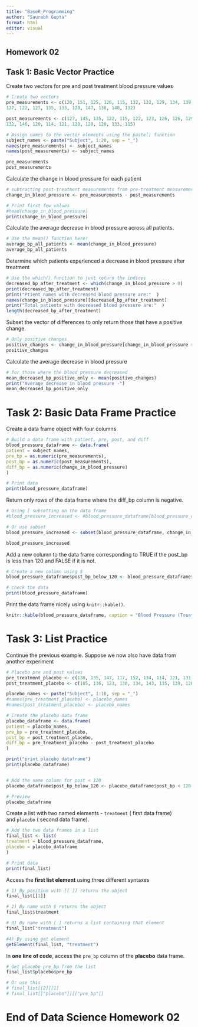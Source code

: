 ```yaml
---
title: "BaseR_Programming"
author: "Saurabh Gupta"
format: html
editor: visual
---
```


## Homework 02

## Task 1: Basic Vector Practice

Create two vectors for pre and post treatment blood pressure values

```r
# Create two vectors
pre_measurements <- c(120, 151, 125, 126, 115, 132, 132, 129, 134, 139,
127, 122, 127, 135, 133, 128, 147, 138, 140, 132)

post_measurements <- c(127, 145, 135, 122, 115, 122, 123, 126, 126, 129,
132, 146, 120, 114, 121, 120, 128, 120, 133, 115)

# Assign names to the vector elements using the paste() function
subject_names <- paste("Subject", 1:20, sep = "_")
names(pre_measurements) <- subject_names
names(post_measurements) <- subject_names

pre_measurements
post_measurements
```

Calculate the change in blood pressure for each patient

```r
# subtracting post-treatment measurements from pre-treatment measurements
change_in_blood_pressure <- pre_measurements - post_measurements

# Print first few values
#head(change_in_blood_pressure)
print(change_in_blood_pressure)
```

Calculate the average decrease in blood pressure across all patients.

```r
# Use the mean() function here!
average_bp_all_patients <- mean(change_in_blood_pressure)
average_bp_all_patients
```

Determine which patients experienced a decrease in blood pressure after treatment

```r
# Use the which() function to just return the indices
decreased_bp_after_treatment <- which(change_in_blood_pressure > 0)
print(decreased_bp_after_treatment)
print("Ptient names with decreased blood pressure are:"  )
names(change_in_blood_pressure)[decreased_bp_after_treatment]
print("Total patients with decreased blood pressure are:"  )
length(decreased_bp_after_treatment)
```

Subset the vector of differences to only return those that have a positive change.

```r
# Only positive changes
positive_changes <- change_in_blood_pressure[change_in_blood_pressure > 0]
positive_changes
```

Calculate the average decrease in blood pressure

```r
# for those where the blood pressure decreased
mean_decreased_bp_positive_only <- mean(positive_changes)
print("Average decrease in blood pressure -")
mean_decreased_bp_positive_only
```

# Task 2: Basic Data Frame Practice

Create a data frame object with four columns

```r
# Build a data frame with patient, pre, post, and diff
blood_pressure_dataframe <- data.frame(
patient = subject_names,
pre_bp = as.numeric(pre_measurements),
post_bp = as.numeric(post_measurements),
diff_bp = as.numeric(change_in_blood_pressure)
)

# Print data 
print(blood_pressure_dataframe)
```

Return only rows of the data frame where the diff_bp column is negative. 

```r
# Using [ subsetting on the data frame
#blood_pressure_increased <- #blood_pressure_dataframe[blood_pressure_dataframe$change_in_blood_pressure < 0, ]

# Or use subset
blood_pressure_increased <- subset(blood_pressure_dataframe, change_in_blood_pressure < 0)

blood_pressure_increased
```

Add a new column to the data frame corresponding to TRUE if the post_bp is less than 120 and FALSE if it is not.

```r
# Create a new column using $ 
blood_pressure_dataframe$post_bp_below_120 <- blood_pressure_dataframe$post_bp < 120

# check the data
print(blood_pressure_dataframe)
```

Print the data frame nicely using `knitr::kable()`.

```r
knitr::kable(blood_pressure_dataframe, caption = "Blood Pressure (Treatment) with difference and higher than 120")
```

# Task 3: List Practice

Continue the previous example. Suppose we now also have data from another experiment 

```r
# Placebo pre and post values 
pre_treatment_placebo <- c(138, 135, 147, 117, 152, 134, 114, 121, 131, 130)
post_treatment_placebo <- c(105, 136, 123, 130, 134, 143, 135, 139, 120, 124)

placebo_names <- paste("Subject", 1:10, sep = "_")
#names(pre_treatment_placebo) <- placebo_names
#names(post_treatment_placebo) <- placebo_names

# Create the placebo data frame 
placebo_dataframe <- data.frame(
patient = placebo_names,
pre_bp = pre_treatment_placebo,
post_bp = post_treatment_placebo,
diff_bp = pre_treatment_placebo - post_treatment_placebo
)

print("print placebo dataframe")
print(placebo_dataframe)


# Add the same column for post < 120
placebo_dataframe$post_bp_below_120 <- placebo_dataframe$post_bp < 120

# Preview
placebo_dataframe
```

Create a list with two named elements - `treatment` ( first data frame) and `placebo` ( second data frame).

```r
# Add the two data frames in a list
final_list <- list(
treatment = blood_pressure_dataframe,
placebo = placebo_dataframe
)

# Print data
print(final_list)
```

Access the **first list element** using three different syntaxes

```r
# 1) By position with [[ ]] returns the object 
final_list[[1]]

# 2) By name with $ returns the object 
final_list$treatment

# 3) By name with [ ] returns a list containing that element
final_list["treatment"]

#4) By using get element 
getElement(final_list, "treatment")
```

In **one line of code**, access the `pre_bp` column of the **placebo** data frame.

```r
# Get placebo pre_bp from the list
final_list$placebo$pre_bp

# Or use this 
# final_list[[2]][1]
# final_list[["placebo"]][["pre_bp"]]
```

# End of Data Science Homework 02
